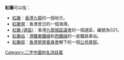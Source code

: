 '''紅磡'''可以指：
* [[紅磡|紅磡]]：[[香港|香港]][[九龍|九龍]]的一個地方。
* [[紅磡灣|紅磡灣]]：香港昔日的一個海灣。
* [[紅磡_(選區)|紅磡 (選區)]]：香港[[九龍城區議會|九龍城區議會]]的一個選區，編號為G21。
* [[紅磡站|紅磡站]]：[[港鐵|港鐵]][[東鐵綫|東鐵綫]]和[[西鐵綫|西鐵綫]]的一座鐵路車站。
* [[紅磡邨|紅磡邨]]：[[香港房屋委員會|香港房屋委員會]]轄下的一個[[香港公共屋邨|公共屋邨]]。

{{消歧義}}

[[Category:二字中國地名消歧義|Category:二字中國地名消歧義]]